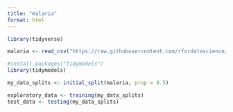 ```yaml
---
title: "malaria"
format: html
---
```

```r
library(tidyverse)
```

```r
malaria <- read_csv("https://raw.githubusercontent.com/rfordatascience/tidytuesday/refs/heads/main/data/2018/2018-11-13/malaria_inc.csv")
```

```r
#install.packages("tidymodels")
library(tidymodels)

my_data_splits <- initial_split(malaria, prop = 0.5)

exploratory_data <- training(my_data_splits)
test_data <- testing(my_data_splits)
```

